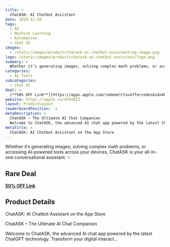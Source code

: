 ```yaml
---
title: >
  ChatASK: AI Chatbot Assistant
date: 2024-11-26
tags:
  - AI
  - Machine Learning
  - Automation
  - Chat UI
images:
  - /static/images/product/chatask-ai-chatbot-assistant/og-image.png
logo: /static/images/product/chatask-ai-chatbot-assistant/logo.png
summary: >
  Whether it’s generating images, solving complex math problems, or accessing AI-powered tools across your devices, ChatASK is your all-in-one conversational assistant. ✨
categories:
  - AI Tools
subcategories:
  - Chat UI
deal: >
  [**50% OFF Link**](https://apps.apple.com/redeem?ctx=offercodes&id=6612032749&code=BLACKFRIDAY50)
website: https://apple.co/4fHYBIZ
layout: ProductLayout
leaderboardPosition: -1
metaDescription: >
  ChatASK – The Ultimate AI Chat Companion
  Welcome to ChatASK, the advanced AI chat app powered by the latest ChatGPT technology. Transform your digital interact…
metaTitle: >
  ‎ChatASK: AI Chatbot Assistant on the App Store
---
```

Whether it’s generating images, solving complex math problems, or accessing AI-powered tools across your devices, ChatASK is your all-in-one conversational assistant. ✨

## Rare Deal

[**50% OFF Link**](https://apps.apple.com/redeem?ctx=offercodes&id=6612032749&code=BLACKFRIDAY50)

## Product Details

‎ChatASK: AI Chatbot Assistant on the App Store

ChatASK – The Ultimate AI Chat Companion

Welcome to ChatASK, the advanced AI chat app powered by the latest ChatGPT technology. Transform your digital interact…

